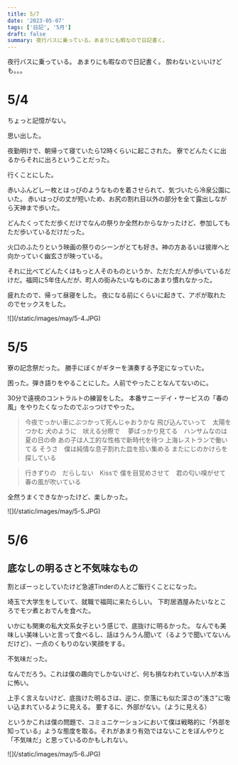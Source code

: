 ```yaml
---
title: 5/7
date: '2023-05-07'
tags: ['日記', '5月']
draft: false
summary: 夜行バスに乗っている。あまりにも暇なので日記書く。
---
```




夜行バスに乗っている。
あまりにも暇なので日記書く。
酔わないといいけども。。。

# 5/4
ちょっと記憶がない。


思い出した。

夜勤明けで、朝帰って寝ていたら12時くらいに起こされた。
寮でどんたくに出るからそれに出ろということだった。

行くことにした。

赤いふんどし一枚とはっぴのようなものを着させられて、気づいたら冷泉公園にいた。
赤いはっぴの丈が短いため、お尻の割れ目以外の部分を全て露出しながら天神まで歩いた。

どんたくってただ歩くだけでなんの祭りか全然わからなかったけど、参加してもただ歩いているだけだった。

火口のふたりという映画の祭りのシーンがとても好き。神の方あるいは彼岸へと向かっていく幽玄さが映っている。

それに比べてどんたくはもっと人そのものというか、ただただ人が歩いているだけだ。福岡に5年住んだが、町人の街みたいなものにあまり慣れなかった。

疲れたので、帰って昼寝をした。
夜になる前にくらいに起きて、アポが取れたのでセックスをした。

<div>
![](/static/images/may/5-4.JPG)
</div>

# 5/5
寮の記念祭だった。
勝手にぼくがギターを演奏する予定になっていた。

困った。弾き語りをやることにした。人前でやったことなんてないのに。

30分で遠視のコントラルトの練習をした。
本番サニーデイ・サービスの「春の風」をやりたくなったのでぶっつけでやった。

>今夜でっかい車にぶつかって死んじゃおうかな
>飛び込んでいって　太陽をつかむ
>犬のように　吠える分際で　
>夢ばっかり見てる　ハンサムなのは夏の日の命
>あの子は人工的な性格で新時代を待つ
>上海レストランで働いてる
>そうさ　僕は純情な息子割れた皿を拾い集める
>またにじのかけらを　探している

>行きずりの　だらしない　Kissで
>僕を目覚めさせて　君の匂い嗅がせて　春の風が吹いている

全然うまくできなかったけど、楽しかった。
<div class=''>
    ![](/static/images/may/5-5.JPG)
</div>

# 5/6
## 底なしの明るさと不気味なもの
割とぼーっとしていたけど急遽Tinderの人とご飯行くことになった。

埼玉で大学生をしていて、就職で福岡に来たらしい。
下町居酒屋みたいなところでモツ煮とおでんを食べた。

いかにも関東の私大文系女子という感じで、底抜けに明るかった。
なんでも美味しい美味しいと言って食べるし、話はうんうん聞いて（るようで聞いてないんだけど）、一点のくもりのない笑顔をする。

不気味だった。

なんでだろう。これは僕の趣向でしかないけど、何も損なわれていない人が本当に怖い。

上手く言えないけど、底抜けた明るさは、逆に、奈落にも似た深さの"浅さ"に吸い込まれているように見える。
要するに、外部がない。（ように見える）

というかこれは僕の問題で、コミュニケーションにおいて僕は戦略的に「外部を知っている」ような態度を取る。それがあまり有効ではないことをぼんやりと「不気味だ」と思っているのかもしれない。

<div>
![](/static/images/may/5-6.JPG)
</div>